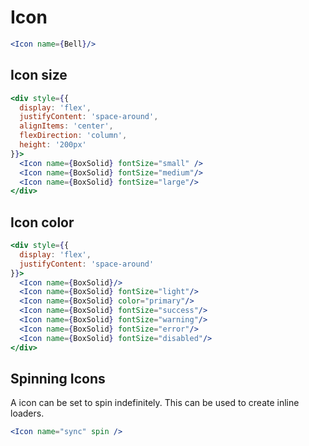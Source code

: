 
# Icon

<Documenter component={Icon}>

```jsx preview
<Icon name={Bell}/>
```

</Documenter>

## Icon size

```jsx preview
<div style={{
  display: 'flex',
  justifyContent: 'space-around',
  alignItems: 'center',
  flexDirection: 'column',
  height: '200px'
}}>
  <Icon name={BoxSolid} fontSize="small" />
  <Icon name={BoxSolid} fontSize="medium"/>
  <Icon name={BoxSolid} fontSize="large"/>
</div>
```

## Icon color

```jsx preview
<div style={{
  display: 'flex',
  justifyContent: 'space-around'
}}>
  <Icon name={BoxSolid}/>
  <Icon name={BoxSolid} fontSize="light"/>
  <Icon name={BoxSolid} color="primary"/>
  <Icon name={BoxSolid} fontSize="success"/>
  <Icon name={BoxSolid} fontSize="warning"/>
  <Icon name={BoxSolid} fontSize="error"/>
  <Icon name={BoxSolid} fontSize="disabled"/>
</div>
```

## Spinning Icons

A icon can be set to spin indefinitely. This can be used to create inline loaders.

```jsx preview
<Icon name="sync" spin />
```
